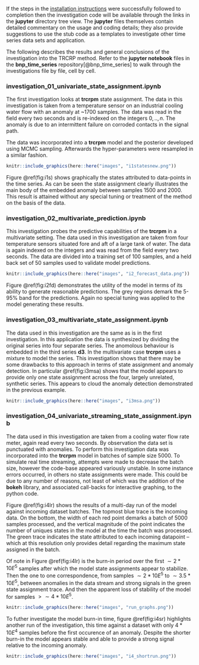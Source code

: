 If the steps in the [installation instructions](#installation) were successfully followed to completion then the investigation code will be available through the links in the __jupyter__ directory tree view.  The __jupyter__ files themselves contain detailed commentary on the usage and coding details; they also provide suggestions to use the stub code as a templates to investigate other time series data sets and application.  

The following describes the results and general conclusions of the investigation into the TRCRP method.  Refer to the __jupyter notebook__ files in the  __bnp_time_series__ repository[@bnp_time_series] to walk through the investigations file by file, cell by cell. 

### investigation_01_univariate_state_assignment.ipynb
The first investigation looks at __trcrpm__ state assignment.  The data in this investigation is taken from a temperature sensor on an industrial cooling water flow with an anomaly at ~1700 samples.  The data was read in the field every two seconds and is re-indexed on the integers $0,..,n$. The anomaly is due to an intermittent failure on corroded contacts in the signal path. 

The data was incorporated into a __trcrpm__ model and the posterior developed using MCMC sampling.  Afterwards the hyper-parameters were resampled in a similar fashion. 

```r
knitr::include_graphics(here::here("images", "i1statesnew.png"))
```
Figure \@ref(fig:i1s) shows graphically the states attributed to data-points in the time series.  As can be seen the state assignment clearly illustrates the main body of the embedded anomaly between samples $1500$ and $2000$.  This result is attained without any special tuning or treatment of the method on the basis of the data. 

### investigation_02_multivariate_prediction.ipynb
This investigation probes the predictive capabilities of the __trcrpm__ in a multivariate setting.  The data used in this investigation are taken from four temperature sensors situated fore and aft of a large tank of water.  The data is again indexed on the integers and was read from the field every two seconds.  The data are divided into a training set of $100$ samples, and a held back set of $50$ samples used to validate model predictions. 

```r
knitr::include_graphics(here::here("images", "i2_forecast_data.png"))
```
Figure \@ref(fig:i2fd) demonstrates the utility of the model in terms of its ability to generate reasonable predictions.  The grey regions demark the 5-95% band for the predictions.  Again no special tuning was applied to the model generating these results.   

### investigation_03_multivariate_state_assignment.ipynb
The data used in this investigation are the same as is in the first investigation.  In this application the data is synthesized by dividing the original series into four separate series.  The anomolous behaviour is embedded in the third series __d3__.  In the multivariate case __trcrpm__ uses a mixture to model the series.  This investigation shows that there may be some drawbacks to this approach in terms of state assignment and anomaly detection.  In particular \@ref(fig:i3msa) shows that the model appears to provide only one state assignment across the four, largely unrelated, synthetic series.  This appears to cloud the anomaly detection demonstrated in the previous example.
```r
knitr::include_graphics(here::here("images", "i3msa.png"))
```

### investigation_04_univariate_streaming_state_assignment.ipynb
The data used in this investigation are taken from a cooling water flow rate meter, again read every two seconds. By observation the data set is punctuated with anomalies. To perform this investigation data was incorporated into the __trcrpm__ model in batches of sample size $5000$.  To simulate real time streaming, attempts were made to decrease the batch size, however the code-base appeared variously unstable.  In some instance errors occurred, in others no state assignments were made.  This could be due to any number of reasons, not least of which was the addition of the __bokeh__ library, and associated call-backs for interactive graphing, to the python code. 

Figure \@ref(fig:i4lr) shows the results of a multi-day run of the model against incoming dataset batches.  The topmost blue trace is the incoming data. On the bottom, the width of each red point demarks a batch of 5000 samples processed, and the vertical magnitude of the point indicates the number of uniques states in the model at the time the batch was processed. The green trace indicates the state attributed to each incoming datapoint -- which at this resolution only provides detail regarding the maximum state assigned in the batch.  

Of note in Figure \@ref(fig:i4lr) is the burn-in period over the first $\sim2*10E^5$ samples after which the model state assignments appear to stabilize.  Then the one to one correspondence, from samples $\sim2*10E^5$ to $\sim3.5*10E^5$,  between anomalies in the data stream and strong signals in the green state assignment trace.  And then the apparent loss of stability of the model for samples $\gt \sim 4*10E^5$.

```r
knitr::include_graphics(here::here("images", "run_graphs.png"))
```
To futher investigate the model burn-in time, figure \@ref(fig:i4sr) highlights another run of the investigation, this time against a dataset with only $4*10E^4$ samples before the first occurence of an anomaly.  Despite the shorter burn-in the model appears stable and able to provide a strong signal relative to the incoming anomaly. 
```r
knitr::include_graphics(here::here("images", "i4_shortrun.png"))
```








